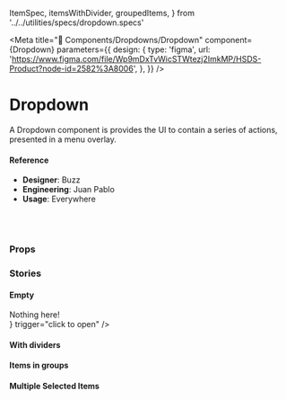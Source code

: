   ItemSpec,
  itemsWithDivider,
  groupedItems,
} from '../../utilities/specs/dropdown.specs'

<Meta
  title="🧬 Components/Dropdowns/Dropdown"
  component={Dropdown}
  parameters={{
    design: {
      type: 'figma',
      url:
        'https://www.figma.com/file/Wp9mDxTvWicSTWtezj2ImkMP/HSDS-Product?node-id=2582%3A8006',
    },
  }}
/>

# Dropdown

A Dropdown component is provides the UI to contain a series of actions, presented in a menu overlay.

<Preview>
  <Story name="default">
    <div style={{ height: '200px' }}>
      <Dropdown
        items={ItemSpec.generate(5)}
        disabled={boolean('disabled', false)}
        isOpen
      />
    </div>
  </Story>
</Preview>

#### Reference

- **Designer**: Buzz
- **Engineering**: Juan Pablo
- **Usage**: Everywhere

<br />
<br />

### Props

<Props of={DropdownUnconnected} />

### Stories

#### Empty

<Preview>
  <Story name="Empty">
    <div style={{ height: '70px' }}>
      <Dropdown
        items={[]}
        renderEmpty={() => <div>Nothing here!</div>}
        trigger="click to open"
      />
    </div>
  </Story>
</Preview>

#### With dividers

<Preview>
  <Story name="With dividers">
    <div style={{ height: '250px' }}>
      <Dropdown items={itemsWithDivider} trigger="click to open" />
    </div>
  </Story>
</Preview>

#### Items in groups

<Preview>
  <Story name="Items in groups">
    <div style={{ height: '250px' }}>
      <Dropdown items={groupedItems} trigger="click to open" />
    </div>
  </Story>
</Preview>

#### Multiple Selected Items

<Preview>
  <Story name="Multiple selected items">
    <div style={{ height: '250px' }}>
      <Dropdown
        items={itemsWithDivider}
        selectedItem={[...itemsWithDivider].splice(2, 3)}
      />
    </div>
  </Story>
</Preview>
